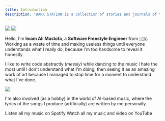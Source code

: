```yaml
---
title: Introduction
description: 'DARK STATION is a collection of stories and journals of the most phenomenal discoveries in the Internet universe.'
---
```


<Frame>
  <img className="block dark:hidden" src="https://i.imgur.com/YZzfbCZ.png" />
  <img className="hidden dark:block" src="https://i.imgur.com/3v4wsW9.png" />
</Frame>

Hello, I'm **Imam Ali Mustofa**, a **Software Freestyle Engineer** from 🇮🇩. Working as a waste of time and making useless things until everyone understands what I really do, because I'm too handsome to reveal it honestly.

I like to write code abstractly (_messly_) while dancing to the music I hate the most until I don't understand what I'm doing, then seeing it as an amazing work of art because I managed to stop time for a moment to understand what I've done.

<Frame caption="Spotify Cover - @panggilmeiam">
  <img src="https://i.imgur.com/Hvgcpzn.png" />
</Frame>

I'm also involved (as a hobby) in the world of AI-based music, where the lyrics of the songs I produce (artificially) are written by me personally.

<CardGroup cols={2}>
  <Card title="Listen on Spotify" icon="spotify" horizontal href="https://open.spotify.com/artist/6kQv98Zzq1LFoKGDuxJ7o5">
    Listen all my music on Spotify
  </Card>
  <Card title="Watch on YouTube" icon="youtube" horizontal href="https://youtube.com/@panggilmeiam">
    Watch all my music and video on YouTube
  </Card>
</CardGroup>


